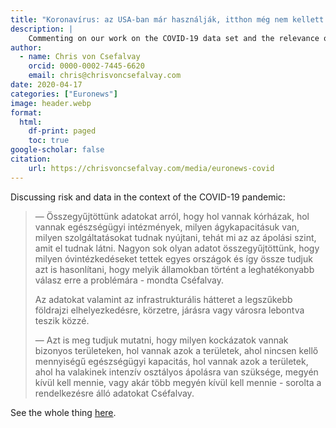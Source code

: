 ```yaml
---
title: "Koronavírus: az USA-ban már használják, itthon még nem kellett a magyar cég adatelemző programja"
description: |
    Commenting on our work on the COVID-19 data set and the relevance of data in a pandemic.
author:
  - name: Chris von Csefalvay
    orcid: 0000-0002-7445-6620
    email: chris@chrisvoncsefalvay.com
date: 2020-04-17
categories: ["Euronews"]
image: header.webp
format:
  html:
    df-print: paged
    toc: true
google-scholar: false
citation:
    url: https://chrisvoncsefalvay.com/media/euronews-covid
---
```


Discussing risk and data in the context of the COVID-19 pandemic:

> — Összegyűjtöttünk adatokat arról, hogy hol vannak kórházak, hol vannak egészségügyi intézmények, milyen ágykapacitásuk van, milyen szolgáltatásokat tudnak nyújtani, tehát mi az az ápolási szint, amit el tudnak látni. Nagyon sok olyan adatot összegyűjtöttünk, hogy milyen óvintézkedéseket tettek egyes országok és így össze tudjuk azt is hasonlítani, hogy melyik államokban történt a leghatékonyabb válasz erre a problémára - mondta Cséfalvay.
>
> Az adatokat valamint az infrastrukturális hátteret a legszűkebb földrajzi elhelyezkedésre, körzetre, járásra vagy városra lebontva teszik közzé.
>
> — Azt is meg tudjuk mutatni, hogy milyen kockázatok vannak bizonyos területeken, hol vannak azok a területek, ahol nincsen kellő mennyiségű egészségügyi kapacitás, hol vannak azok a területek, ahol ha valakinek intenzív osztályos ápolásra van szüksége, megyén kívül kell mennie, vagy akár több megyén kívül kell mennie - sorolta a rendelkezésre álló adatokat Cséfalvay.

See the whole thing [here](https://hu.euronews.com/2020/04/17/koronavirus-komplex-adatokat-gyujt-egy-magyar-ceg-de-a-kormany-meg-nem-kerte-a-segitseguke).
